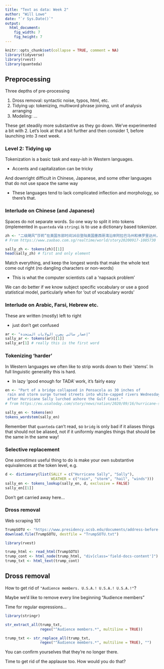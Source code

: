 ```yaml
---
title: "Text as data: Week 2"
author: "Will Lowe"
date: "`r Sys.Date()`"
output: 
  html_document:
    fig_width: 7
    fig_height: 7 
---
```


```r
knitr::opts_chunk$set(collapse = TRUE, comment = NA)
library(tidyverse)
library(rvest)
library(quanteda)
```

## Preprocessing

Three depths of pre-processing

1. Dross removal: syntactic noise, typos, html, etc.
2. Tidying up: tokenizing, multiword phrase joining, unit of analysis arranging 
3. Modeling: ...

These get steadily more substantive as they go down. We've experimented a bit 
with 2. Let's look at that a bit further and then consider 1, before 
launching into 3 next week.

### Level 2: Tidying up

Tokenization is a basic task and easy-*ish* in Western languages. 

- Accents and capitalization can be tricky

And downright difficult in Chinese, Japanese, and some other languages 
that do not use space the same way 

- These languages tend to lack complicated inflection and 
morphology, so there's that.

### Interlude on Chinese (and Japanese)

Spaces do not separate words. So one way to split it into tokens  (implemented 
in `quanteda` via `stringi` is to use a dictionary based tokenizer.

```r
zh <- "二级飓风“莎莉”在美国东部时间16日登陆美国墨西哥湾沿岸阿拉巴马州和佛罗里达州，尽管较后飓风减弱为热带风暴，但仍带来破坏性大风和持续强降雨，酿成严重水患，许多地区街道与民宅泡在水中、路树倾倒，超过55万户人家停电。"
# From https://www.zaobao.com.sg/realtime/world/story20200917-1085730

sally_zh <- tokens(zh)[[1]]
head(sally_zh) # first and only element
```

Match everything, and keep the longest words that make the whole text come out 
right (no dangling characters or non-words)

 - This is what the computer scientists call a 'napsack problem'
 
We can do better if we know subject specific vocabulary or use a good statistical 
model, particularly when for 'out of vocabulary words'


### Interlude on Arabic, Farsi, Hebrew etc.

These are written (mostly) left to right 

- just don't get confused

```r
ar <- "إعصار سالي يضرب الولايات المتحدة"
sally_ar <- tokens(ar)[[1]]
sally_ar[1] # really this is the first word
```

### Tokenizing 'harder'

In Western languages we often like to strip words down to their 
'stems'. In full linguistic generality this is hard.

- In lazy 'good enough for TADA' work, it's fairly easy

```r
en <- "Part of a bridge collapsed in Pensacola as 30 inches of 
 rain and storm surge turned streets into white-capped rivers Wednesday 
 after Hurricane Sally lurched ashore the Gulf Coast."
# from https://eu.usatoday.com/story/news/nation/2020/09/16/hurricane-sally-tracker-updates-landfall-alabama-florida-rain/5814379002/

sally_en <- tokens(en)
tokens_wordstem(sally_en)
```
Remember that `quanteda` can't read, so `bridg` is only bad if it aliases 
things that should not be aliased, not if it uniformly mangles things that 
should be the same in the same way!

### Selective replacement

One *sometimes* useful thing to do is make your own substantive equivalences at 
the token level, e.g.

```r
d <- dictionary(list(SALLY = c("Hurricane Sally", "Sally"),
                     WEATHER = c("rain", "storm", "hail", "winds")))
sally_en <- tokens_lookup(sally_en, d, exclusive = FALSE)
sally_en[[1]]
```
Don't get carried away here...

### Dross removal

Web scraping 101

```r
TrumpSOTU <- "https://www.presidency.ucsb.edu/documents/address-before-joint-session-the-congress-the-state-the-union-27"
download.file(TrumpSOTU, destfile = "TrumpSOTU.txt")

library(rvest)

trump_html <- read_html(TrumpSOTU)
trump_cont <- html_node(trump_html, "div[class='field-docs-content']")
trump_txt <- html_text(trump_cont)
```

## Dross removal

How to get rid of `"Audience members. U.S.A.! U.S.A.! U.S.A.!"`?

Maybe we'd like to remove every line beginning "Audience members"

Time for regular expressions...

```r
library(stringr)

str_extract_all(trump_txt, 
                regex("^Audience members.*", multiline = TRUE))
```

```r
trump_txt <- str_replace_all(trump_txt,
                regex("^Audience members.*", multiline = TRUE), "")
```
You can confirm yourselves that they're no longer there.

Time to get rid of the applause too. How would you do that?

